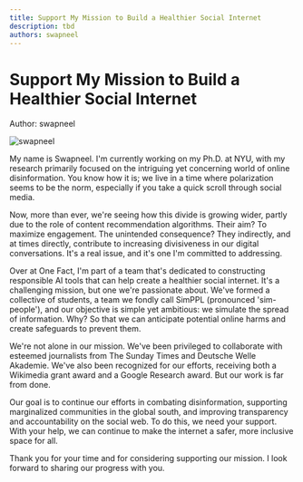 ```yaml
---
title: Support My Mission to Build a Healthier Social Internet
description: tbd
authors: swapneel
---
```


<style global jsx>{`
  img {
    aspect-ratio: 12/6.3;
    object-fit: contain;
  }
`}</style>

# Support My Mission to Build a Healthier Social Internet

Author: swapneel

![swapneel](/images/five-boro-bike-tour/swapneel.jpg "swapneel")

My name is Swapneel. I'm currently working on my Ph.D. at NYU, with my research primarily focused on the intriguing yet concerning world of online disinformation. You know how it is; we live in a time where polarization seems to be the norm, especially if you take a quick scroll through social media.

Now, more than ever, we're seeing how this divide is growing wider, partly due to the role of content recommendation algorithms. Their aim? To maximize engagement. The unintended consequence? They indirectly, and at times directly, contribute to increasing divisiveness in our digital conversations. It's a real issue, and it's one I'm committed to addressing.

Over at One Fact, I'm part of a team that's dedicated to constructing responsible AI tools that can help create a healthier social internet. It's a challenging mission, but one we're passionate about. We've formed a collective of students, a team we fondly call SimPPL (pronounced 'sim-people'), and our objective is simple yet ambitious: we simulate the spread of information. Why? So that we can anticipate potential online harms and create safeguards to prevent them.

We're not alone in our mission. We've been privileged to collaborate with esteemed journalists from The Sunday Times and Deutsche Welle Akademie. We've also been recognized for our efforts, receiving both a Wikimedia grant award and a Google Research award. But our work is far from done.

Our goal is to continue our efforts in combating disinformation, supporting marginalized communities in the global south, and improving transparency and accountability on the social web. To do this, we need your support. With your help, we can continue to make the internet a safer, more inclusive space for all. 

Thank you for your time and for considering supporting our mission. I look forward to sharing our progress with you.
